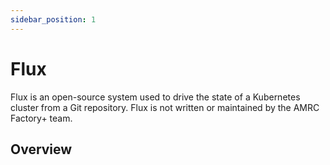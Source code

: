 ```yaml
---
sidebar_position: 1
---
```



# Flux

Flux is an open-source system used to drive the state of a Kubernetes
cluster from a Git repository. Flux is not written or maintained by the
AMRC Factory+ team.

## Overview

<EdgeCluster hilite="flux"/>


